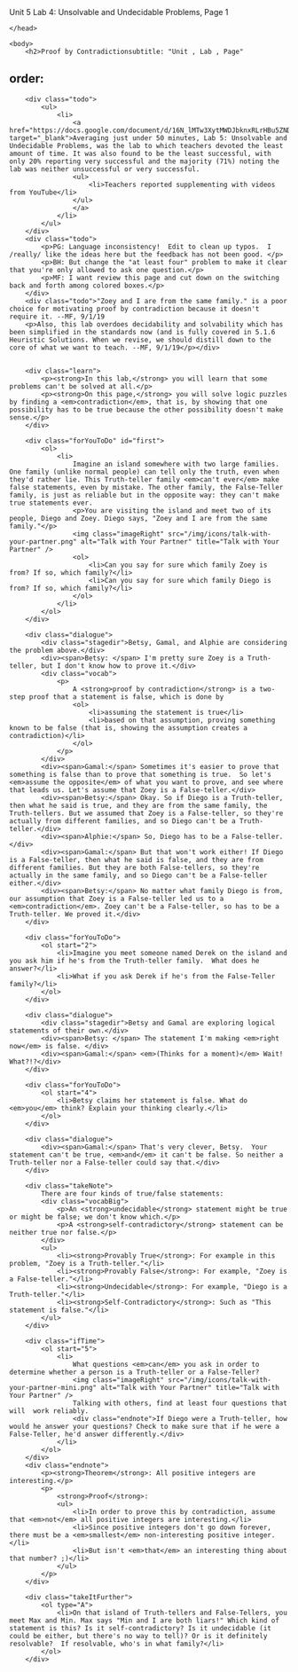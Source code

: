 Unit 5 Lab 4: Unsolvable and Undecidable Problems, Page 1</title>
	</head>

	<body>
		<h2>Proof by Contradictionsubtitle: "Unit , Lab , Page"
order:
---
        <div class="todo">
            <ul>
                <li>
                    <a href="https://docs.google.com/document/d/16N_lMTw3XytMWDJbknxRLrHBu5ZNDi0b5MJ8PJit7OE/edit" target="_blank">Averaging just under 50 minutes, Lab 5: Unsolvable and Undecidable Problems, was the lab to which teachers devoted the least amount of time. It was also found to be the least successful, with only 20% reporting very successful and the majority (71%) noting the lab was neither unsuccessful or very successful.
                    <ul>
                        <li>Teachers reported supplementing with videos from YouTube</li>
                    </ul>
                    </a>
                </li>
            </ul>
        </div>
        <div class="todo">
            <p>PG: Language inconsistency!  Edit to clean up typos.  I /really/ like the ideas here but the feedback has not been good. </p>
            <p>BH: But change the "at least four" problem to make it clear that you're only allowed to ask one question.</p>
            <p>MF: I want review this page and cut down on the switching back and forth among colored boxes.</p>
        </div>
        <div class="todo">"Zoey and I are from the same family." is a poor choice for motivating proof by contradiction because it doesn't require it. --MF, 9/1/19
        <p>Also, this lab overdoes decidability and solvability which has been simplified in the standards now (and is fully covered in 5.1.6 Heuristic Solutions. When we revise, we should distill down to the core of what we want to teach. --MF, 9/1/19</p></div>
        
        
        <div class="learn">
            <p><strong>In this lab,</strong> you will learn that some problems can't be solved at all.</p>
            <p><strong>On this page,</strong> you will solve logic puzzles by finding a <em>contradiction</em>, that is, by showing that one possibility has to be true because the other possibility doesn't make sense.</p>
        </div>
        		
        <div class="forYouToDo" id="first">
            <ol>
				<li>
					Imagine an island somewhere with two large families. One family (unlike normal people) can tell only the truth, even when they'd rather lie. This Truth-teller family <em>can't ever</em> make false statements, even by mistake. The other family, the False-Teller family, is just as reliable but in the opposite way: they can't make true statements ever.
                    <p>You are visiting the island and meet two of its people, Diego and Zoey. Diego says, "Zoey and I are from the same family."</p> 
                    <img class="imageRight" src="/img/icons/talk-with-your-partner.png" alt="Talk with Your Partner" title="Talk with Your Partner" />
					<ol>
                        <li>Can you say for sure which family Zoey is from? If so, which family?</li>
                        <li>Can you say for sure which family Diego is from? If so, which family?</li>
                    </ol>
                </li>
            </ol>
        </div>
        
        <div class="dialogue">
			<div class="stagedir">Betsy, Gamal, and Alphie are considering the problem above.</div>
			<div><span>Betsy: </span> I'm pretty sure Zoey is a Truth-teller, but I don't know how to prove it.</div>
            <div class="vocab">
            	<p>
                    A <strong>proof by contradiction</strong> is a two-step proof that a statement is false, which is done by
                    <ol>
                        <li>assuming the statement is true</li>
                        <li>based on that assumption, proving something known to be false (that is, showing the assumption creates a contradiction)</li>
                    </ol>
                </p>
            </div>
            <div><span>Gamal:</span> Sometimes it's easier to prove that something is false than to prove that something is true.  So let's <em>assume the opposite</em> of what you want to prove, and see where that leads us. Let's assume that Zoey is a False-teller.</div>
            <div><span>Betsy:</span> Okay. So if Diego is a Truth-teller, then what he said is true, and they are from the same family, the Truth-tellers. But we assumed that Zoey is a False-teller, so they're actually from different families, and so Diego can't be a Truth-teller.</div>
            <div><span>Alphie:</span> So, Diego has to be a False-teller.</div>
            <div><span>Gamal:</span> But that won't work either! If Diego is a False-teller, then what he said is false, and they are from different families. But they are both False-tellers, so they're actually in the same family, and so Diego can't be a False-teller either.</div>
            <div><span>Betsy:</span> No matter what family Diego is from, our assumption that Zoey is a False-teller led us to a <em>contradiction</em>. Zoey can't be a False-teller, so has to be a Truth-teller. We proved it.</div>
        </div>
        
		<div class="forYouToDo"> 
			<ol start="2"> 
            	<li>Imagine you meet someone named Derek on the island and you ask him if he's from the Truth-teller family.  What does he answer?</li>
                <li>What if you ask Derek if he's from the False-Teller family?</li>
            </ol>
		</div>

        <div class="dialogue">
			<div class="stagedir">Betsy and Gamal are exploring logical statements of their own.</div>
            <div><span>Betsy: </span> The statement I'm making <em>right now</em> is false. </div>
            <div><span>Gamal:</span> <em>(Thinks for a moment)</em> Wait! What?!?</div>
        </div>
        
        <div class="forYouToDo">
            <ol start="4">
                <li>Betsy claims her statement is false. What do <em>you</em> think? Explain your thinking clearly.</li>
            </ol>
        </div>

        <div class="dialogue">
            <div><span>Gamal:</span> That's very clever, Betsy.  Your statement can't be true, <em>and</em> it can't be false. So neither a Truth-teller nor a False-teller could say that.</div>
        </div>
        
        <div class="takeNote">
            There are four kinds of true/false statements:
            <div class="vocabBig">
            	<p>An <strong>undecidable</strong> statement might be true or might be false; we don't know which.</p>
                <p>A <strong>self-contradictory</strong> statement can be neither true nor false.</p>
            </div>
            <ul>
                <li><strong>Provably True</strong>: For example in this problem, "Zoey is a Truth-teller."</li>
                <li><strong>Provably False</strong>: For example, "Zoey is a False-teller."</li>
                <li><strong>Undecidable</strong>: For example, "Diego is a Truth-teller."</li>
                <li><strong>Self-Contradictory</strong>: Such as "This statement is false."</li>
            </ul>
        </div>

        <div class="ifTime">
        	<ol start="5">
                <li>
                	What questions <em>can</em> you ask in order to determine whether a person is a Truth-teller or a False-Teller?
                    <img class="imageRight" src="/img/icons/talk-with-your-partner-mini.png" alt="Talk with Your Partner" title="Talk with Your Partner" />
                    Talking with others, find at least four questions that will  work reliably.
                    <div class="endnote">If Diego were a Truth-teller, how would he answer your questions? Check to make sure that if he were a False-Teller, he'd answer differently.</div>
  				</li>
        	</ol>
        </div>
        <div class="endnote">
            <p><strong>Theorem</strong>: All positive integers are interesting.</p>
            <p>
                <strong>Proof</strong>:
                <ul>
                    <li>In order to prove this by contradiction, assume that <em>not</em> all positive integers are interesting.</li>
                    <li>Since positive integers don't go down forever, there must be a <em>smallest</em> non-interesting positive integer.</li>
                    <li>But isn't <em>that</em> an interesting thing about that number? ;)</li>
                </ul>
            </p>
        </div>

		<div class="takeItFurther">
            <ol type="A">
				<li>On that island of Truth-tellers and False-Tellers, you meet Max and Min. Max says "Min and I are both liars!" Which kind of statement is this? Is it self-contradictory? Is it undecidable (it could be either, but there's no way to tell)? Or is it definitely resolvable?  If resolvable, who's in what family?</li>
            </ol>		
        </div>
        
    

